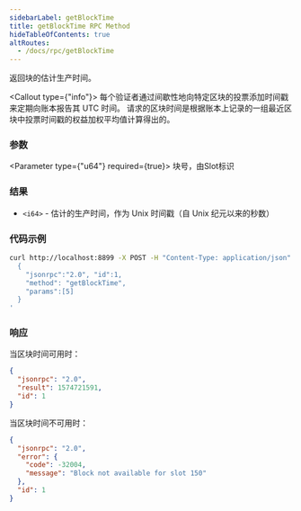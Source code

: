 ```yaml
---
sidebarLabel: getBlockTime
title: getBlockTime RPC Method
hideTableOfContents: true
altRoutes:
  - /docs/rpc/getBlockTime
---
```


返回块的估计生产时间。


<Callout type={"info"}>
  每个验证者通过间歇性地向特定区块的投票添加时间戳来定期向账本报告其 UTC 时间。
  请求的区块时间是根据账本上记录的一组最近区块中投票时间戳的权益加权平均值计算得出的。
</Callout>

<DocSideBySide>

<DocLeftSide>

### 参数

<Parameter type={"u64"} required={true}>
  块号，由Slot标识
</Parameter>

### 结果

- `<i64>` - 估计的生产时间，作为 Unix 时间戳（自 Unix 纪元以来的秒数）

</DocLeftSide>

<DocRightSide>

### 代码示例

```bash
curl http://localhost:8899 -X POST -H "Content-Type: application/json" -d '
  {
    "jsonrpc":"2.0", "id":1,
    "method": "getBlockTime",
    "params":[5]
  }
'
```

### 响应

  当区块时间可用时：

```json
{
  "jsonrpc": "2.0",
  "result": 1574721591,
  "id": 1
}
```

  当区块时间不可用时：

```json
{
  "jsonrpc": "2.0",
  "error": {
    "code": -32004,
    "message": "Block not available for slot 150"
  },
  "id": 1
}
```

</DocRightSide>
</DocSideBySide>
